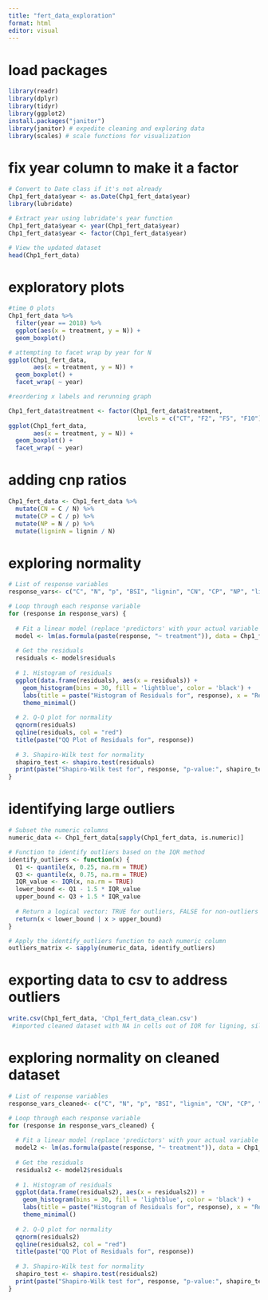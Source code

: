 ```yaml
---
title: "fert_data_exploration"
format: html
editor: visual
---
```


# load packages

```r
library(readr)
library(dplyr)
library(tidyr)
library(ggplot2)
install.packages("janitor")
library(janitor) # expedite cleaning and exploring data
library(scales) # scale functions for visualization
```

# fix year column to make it a factor

```r
# Convert to Date class if it's not already
Chp1_fert_data$year <- as.Date(Chp1_fert_data$year)
library(lubridate)

# Extract year using lubridate's year function
Chp1_fert_data$year <- year(Chp1_fert_data$year)
Chp1_fert_data$year <- factor(Chp1_fert_data$year)

# View the updated dataset
head(Chp1_fert_data)

```

# exploratory plots

```r
#time 0 plots
Chp1_fert_data %>%
  filter(year == 2018) %>%
  ggplot(aes(x = treatment, y = N)) + 
  geom_boxplot()

```

```r
# attempting to facet wrap by year for N
ggplot(Chp1_fert_data,
       aes(x = treatment, y = N)) + 
  geom_boxplot() +
  facet_wrap( ~ year)
```

```r
#reordering x labels and rerunning graph

Chp1_fert_data$treatment <- factor(Chp1_fert_data$treatment, 
                                    levels = c("CT", "F2", "F5", "F10"))
ggplot(Chp1_fert_data,
       aes(x = treatment, y = N)) + 
  geom_boxplot() +
  facet_wrap( ~ year)

```

# adding cnp ratios

```r
Chp1_fert_data <- Chp1_fert_data %>% 
  mutate(CN = C / N) %>%
  mutate(CP = C / p) %>%
  mutate(NP = N / p) %>%
  mutate(ligninN = lignin / N)
```

# exploring normality

```r
# List of response variables
response_vars<- c("C", "N", "p", "BSI", "lignin", "CN", "CP", "NP", "ligninN")

# Loop through each response variable
for (response in response_vars) {
  
  # Fit a linear model (replace 'predictors' with your actual variable names)
  model <- lm(as.formula(paste(response, "~ treatment")), data = Chp1_fert_data)
  
  # Get the residuals
  residuals <- model$residuals
  
  # 1. Histogram of residuals
  ggplot(data.frame(residuals), aes(x = residuals)) +
    geom_histogram(bins = 30, fill = 'lightblue', color = 'black') +
    labs(title = paste("Histogram of Residuals for", response), x = "Residuals", y = "Frequency") +
    theme_minimal() 
  
  # 2. Q-Q plot for normality
  qqnorm(residuals)
  qqline(residuals, col = "red")
  title(paste("QQ Plot of Residuals for", response))
  
  # 3. Shapiro-Wilk test for normality
  shapiro_test <- shapiro.test(residuals)
  print(paste("Shapiro-Wilk test for", response, "p-value:", shapiro_test$p.value))
}

```

# identifying large outliers

```r

# Subset the numeric columns
numeric_data <- Chp1_fert_data[sapply(Chp1_fert_data, is.numeric)]

# Function to identify outliers based on the IQR method
identify_outliers <- function(x) {
  Q1 <- quantile(x, 0.25, na.rm = TRUE)
  Q3 <- quantile(x, 0.75, na.rm = TRUE)
  IQR_value <- IQR(x, na.rm = TRUE)
  lower_bound <- Q1 - 1.5 * IQR_value
  upper_bound <- Q3 + 1.5 * IQR_value
  
  # Return a logical vector: TRUE for outliers, FALSE for non-outliers
  return(x < lower_bound | x > upper_bound)
}

# Apply the identify_outliers function to each numeric column
outliers_matrix <- sapply(numeric_data, identify_outliers)


```

# exporting data to csv to address outliers

```r
write.csv(Chp1_fert_data, 'Chp1_fert_data_clean.csv')
 #imported cleaned dataset with NA in cells out of IQR for ligning, silica, and associated ratios. These I believe were lab errors, not actual values
```

# exploring normality on cleaned dataset

```r
# List of response variables
response_vars_cleaned<- c("C", "N", "p", "BSI", "lignin", "CN", "CP", "NP", "ligninN")

# Loop through each response variable
for (response in response_vars_cleaned) {
  
  # Fit a linear model (replace 'predictors' with your actual variable names)
  model2 <- lm(as.formula(paste(response, "~ treatment")), data = Chp1_fert_data_clean)
  
  # Get the residuals
  residuals2 <- model2$residuals
  
  # 1. Histogram of residuals
  ggplot(data.frame(residuals2), aes(x = residuals2)) +
    geom_histogram(bins = 30, fill = 'lightblue', color = 'black') +
    labs(title = paste("Histogram of Residuals for", response), x = "Residuals", y = "Frequency") +
    theme_minimal() 
  
  # 2. Q-Q plot for normality
  qqnorm(residuals2)
  qqline(residuals2, col = "red")
  title(paste("QQ Plot of Residuals for", response))
  
  # 3. Shapiro-Wilk test for normality
  shapiro_test <- shapiro.test(residuals2)
  print(paste("Shapiro-Wilk test for", response, "p-value:", shapiro_test$p.value))
}
```
